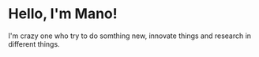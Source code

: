 # Hello, I'm Mano!

I'm crazy one who try to do somthing new, innovate things and research in different things.
